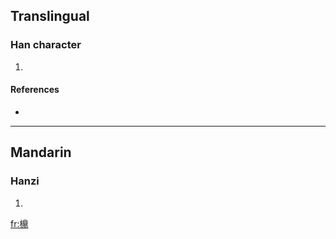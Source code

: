 ==Translingual==

===Han character===
{{Han char|rn=75|rad=木|as=13|sn=17|four=|canj=木月山中 (DBUL)}}

# {{defn|Han|sort=木13}}

====References====
* {{Han ref|kx=0557.060|dkj=15671|dj=0946.140|hdz=21291.120|uh=6A99|ud=27289}}

----

==Mandarin==

===Hanzi===
{{cmn-hanzi|pin=[[dǐng]] ([[ding3]])|wg=ting<sup>3</sup>}}

# {{defn|Mandarin}}

[[fr:檙]]